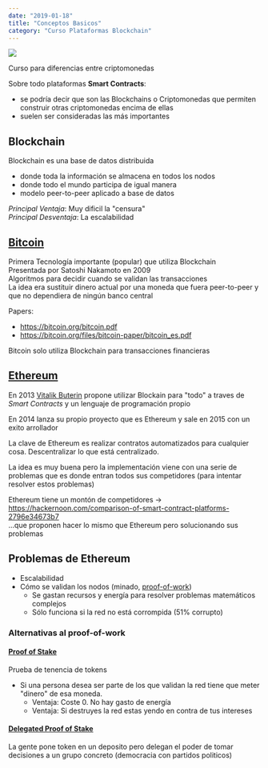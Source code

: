 ```yaml
---
date: "2019-01-18"
title: "Conceptos Basicos"
category: "Curso Plataformas Blockchain"
---
```


[![](/blog/2019-01-19/cover-conceptos-basicos.png)](https://www.youtube.com/watch?v=KU4-pSfRBCs)

Curso para diferencias entre criptomonedas


Sobre todo plataformas **Smart Contracts**:
- se podría decir que son las Blockchains o Criptomonedas que permiten construir otras criptomonedas encima de ellas
- suelen ser consideradas las más importantes

## Blockchain

Blockchain es una base de datos distribuida
- donde toda la información se almacena en todos los nodos
- donde todo el mundo participa de igual manera
- modelo peer-to-peer aplicado a base de datos

_Principal Ventaja_: Muy dificil la "censura"  
_Principal Desventaja_: La escalabilidad

## [Bitcoin](https://bitcoin.org/es/bitcoin-documento)

Primera Tecnología importante (popular) que utiliza Blockchain  
Presentada por Satoshi Nakamoto en 2009  
Algoritmos para decidir cuando se validan las transacciones  
La idea era sustituir dinero actual por una moneda que fuera peer-to-peer y que no dependiera de ningún banco central  

Papers: 
- <https://bitcoin.org/bitcoin.pdf>
- <https://bitcoin.org/files/bitcoin-paper/bitcoin_es.pdf>

Bitcoin solo utiliza Blockchain para transacciones financieras

## [Ethereum](https://www.ethereum.org/)

En 2013 [Vitalik Buterin](https://es.wikipedia.org/wiki/Vitalik_Buterin) propone utilizar Blockain para "todo" a traves de _Smart Contracts_ y un lenguaje de programación propio

En 2014 lanza su propio proyecto que es Ethereum y sale en 2015 con un exito arrollador

La clave de Ethereum es realizar contratos automatizados para cualquier cosa. Descentralizar lo que está centralizado.

La idea es muy buena pero la implementación viene con una serie de problemas que es donde entran todos sus competidores (para intentar resolver estos problemas)

Ethereum tiene un montón de competidores → <https://hackernoon.com/comparison-of-smart-contract-platforms-2796e34673b7>  
...que proponen hacer lo mismo que Ethereum pero solucionando sus problemas

## Problemas de Ethereum

- Escalabilidad
- Cómo se validan los nodos (minado, [proof-of-work](https://es.wikipedia.org/wiki/Sistema_de_prueba_de_trabajo))
  - Se gastan recursos y energía para resolver problemas matemáticos complejos
  - Sólo funciona si la red no está corrompida (51% corrupto)

### Alternativas al proof-of-work

#### [Proof of Stake](https://en.wikipedia.org/wiki/Proof-of-stake)

Prueba de tenencia de tokens

- Si una persona desea ser parte de los que validan la red tiene que meter "dinero" de esa moneda.
  - Ventaja: Coste 0. No hay gasto de energía
  - Ventaja: Si destruyes la red estas yendo en contra de tus intereses

#### [Delegated Proof of Stake](https://elcriptografo.com/2018/10/10/que-es-delegated-proof-of-stake/)

La gente pone token en un deposito pero delegan el poder de tomar decisiones a un grupo concreto (democracia con partidos politicos)



